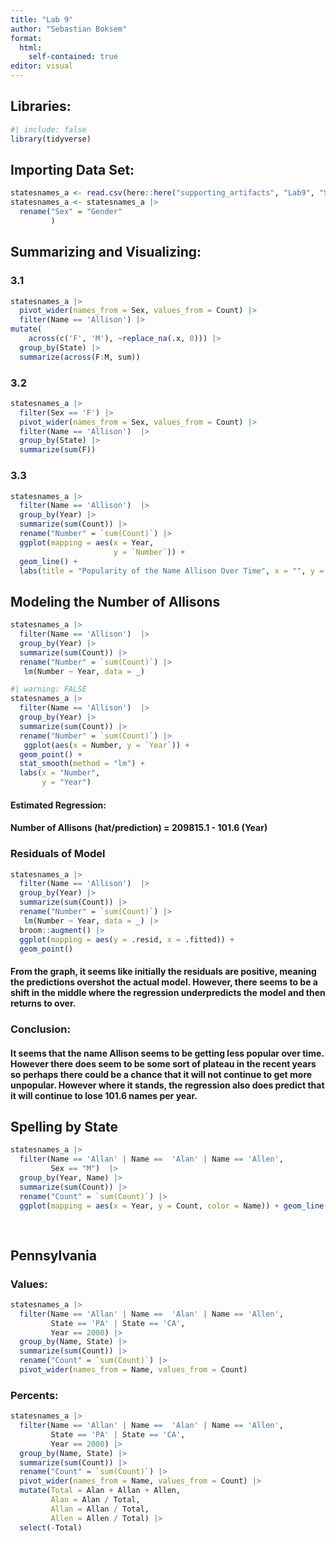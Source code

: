 ```yaml
---
title: "Lab 9"
author: "Sebastian Boksem"
format:
  html:
    self-contained: true
editor: visual
---
```


## Libraries:

```r
#| include: false
library(tidyverse)

```

## Importing Data Set:

```r
statesnames_a <- read.csv(here::here("supporting_artifacts", "Lab9", "StateNames_A.csv"))
statesnames_a <- statesnames_a |>
  rename("Sex" = "Gender"
         )
```

## Summarizing and Visualizing:

### 3.1

```r
statesnames_a |> 
  pivot_wider(names_from = Sex, values_from = Count) |>
  filter(Name == 'Allison') |>
mutate(
    across(c('F', 'M'), ~replace_na(.x, 0))) |>
  group_by(State) |>
  summarize(across(F:M, sum))
```

### 3.2

```r
statesnames_a |> 
  filter(Sex == 'F') |>
  pivot_wider(names_from = Sex, values_from = Count) |>
  filter(Name == 'Allison')  |>
  group_by(State) |>
  summarize(sum(F)) 
```

### 3.3

```r
statesnames_a |> 
  filter(Name == 'Allison')  |>
  group_by(Year) |>
  summarize(sum(Count)) |>
  rename("Number" = `sum(Count)`) |>
  ggplot(mapping = aes(x = Year, 
                       y = `Number`)) + 
  geom_line() +
  labs(title = "Popularity of the Name Allison Over Time", x = "", y =  "")
```

## Modeling the Number of Allisons

```r
statesnames_a |> 
  filter(Name == 'Allison')  |>
  group_by(Year) |>
  summarize(sum(Count)) |>
  rename("Number" = `sum(Count)`) |>
   lm(Number ~ Year, data = _)
```

```r
#| warning: FALSE
statesnames_a |> 
  filter(Name == 'Allison')  |>
  group_by(Year) |>
  summarize(sum(Count)) |>
  rename("Number" = `sum(Count)`) |>
   ggplot(aes(x = Number, y = `Year`)) +
  geom_point() +
  stat_smooth(method = "lm") + 
  labs(x = "Number", 
       y = "Year")
```

#### Estimated Regression:

#### Number of Allisons (hat/prediction) = 209815.1 - 101.6 (Year)

### Residuals of Model

```r

statesnames_a |> 
  filter(Name == 'Allison')  |>
  group_by(Year) |>
  summarize(sum(Count)) |>
  rename("Number" = `sum(Count)`) |>
   lm(Number ~ Year, data = _) |>
  broom::augment() |> 
  ggplot(mapping = aes(y = .resid, x = .fitted)) +
  geom_point()
```

#### From the graph, it seems like initially the residuals are positive, meaning the predictions overshot the actual model. However, there seems to be a shift in the middle where the regression underpredicts the model and then returns to over.

### Conclusion:

#### It seems that the name Allison seems to be getting less popular over time. However there does seem to be some sort of plateau in the recent years so perhaps there could be a chance that it will not continue to get more unpopular. However where it stands, the regression also does predict that it will continue to lose 101.6 names per year.

## Spelling by State

```r
statesnames_a |> 
  filter(Name == 'Allan' | Name ==  'Alan' | Name == 'Allen',
         Sex == "M")  |>
  group_by(Year, Name) |>
  summarize(sum(Count)) |>
  rename("Count" = `sum(Count)`) |>
  ggplot(mapping = aes(x = Year, y = Count, color = Name)) + geom_line()
  
  
```

## Pennsylvania

### Values:

```r
statesnames_a |> 
  filter(Name == 'Allan' | Name ==  'Alan' | Name == 'Allen',
         State == 'PA' | State == 'CA',
         Year == 2000) |>
  group_by(Name, State) |>
  summarize(sum(Count)) |>
  rename("Count" = `sum(Count)`) |>
  pivot_wider(names_from = Name, values_from = Count)

```

### Percents:

```r
statesnames_a |> 
  filter(Name == 'Allan' | Name ==  'Alan' | Name == 'Allen',
         State == 'PA' | State == 'CA',
         Year == 2000) |>
  group_by(Name, State) |>
  summarize(sum(Count)) |>
  rename("Count" = `sum(Count)`) |>
  pivot_wider(names_from = Name, values_from = Count) |>
  mutate(Total = Alan + Allan + Allen,
         Alan = Alan / Total,
         Allan = Allan / Total,
         Allen = Allen / Total) |>
  select(-Total)
```
